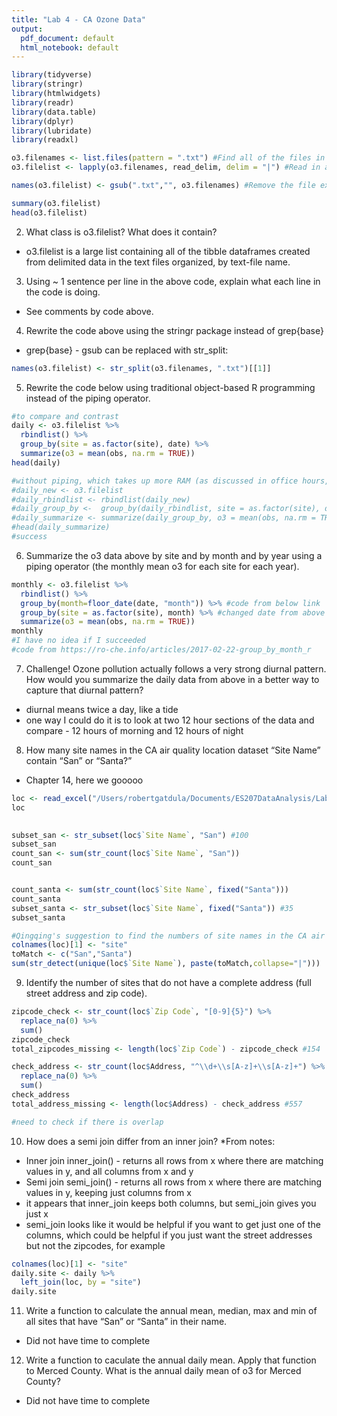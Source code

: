 ```yaml
---
title: "Lab 4 - CA Ozone Data"
output:
  pdf_document: default
  html_notebook: default
---
```



```r

library(tidyverse)
library(stringr)
library(htmlwidgets)
library(readr)
library(data.table)
library(dplyr)
library(lubridate)
library(readxl)
```

```r

o3.filenames <- list.files(pattern = ".txt") #Find all of the files in current location with .txt in the file name and create a list of these names.
o3.filelist <- lapply(o3.filenames, read_delim, delim = "|") #Read in all of the delimited data from the text files in the list to create a list of dataframes.

names(o3.filelist) <- gsub(".txt","", o3.filenames) #Remove the file extensions by replacing the names of the dataframes in the large list with the filenames from the initial where a blank was substituted as the .txt extension.

summary(o3.filelist)
head(o3.filelist)
```

2. What class is o3.filelist? What does it contain?
* o3.filelist is a large list containing all of the tibble dataframes created from delimited data in the text files organized, by text-file name.

3. Using ~ 1 sentence per line in the above code, explain what each line in the code is doing.
* See comments by code above.

4. Rewrite the code above using the stringr package instead of grep{base}
* grep{base} - gsub can be replaced with str_split:

```r
names(o3.filelist) <- str_split(o3.filenames, ".txt")[[1]]
```

5. Rewrite the code below using traditional object-based R programming instead of the piping operator.

```r
#to compare and contrast
daily <- o3.filelist %>%
  rbindlist() %>%
  group_by(site = as.factor(site), date) %>%
  summarize(o3 = mean(obs, na.rm = TRUE))
head(daily)

#without piping, which takes up more RAM (as discussed in office hours, so this will be commented out once I know it works)
#daily_new <- o3.filelist
#daily_rbindlist <- rbindlist(daily_new)
#daily_group_by <-  group_by(daily_rbindlist, site = as.factor(site), date)
#daily_summarize <- summarize(daily_group_by, o3 = mean(obs, na.rm = TRUE))
#head(daily_summarize)
#success
```

6. Summarize the o3 data above by site and by month and by year using a piping operator (the monthly mean o3 for each site for each year).

```r
monthly <- o3.filelist %>%
  rbindlist() %>%
  group_by(month=floor_date(date, "month")) %>% #code from below link
  group_by(site = as.factor(site), month) %>% #changed date from above to month
  summarize(o3 = mean(obs, na.rm = TRUE))
monthly
#I have no idea if I succeeded
#code from https://ro-che.info/articles/2017-02-22-group_by_month_r
```
7. Challenge! Ozone pollution actually follows a very strong diurnal pattern. How would you summarize the daily data from above in a better way to capture that diurnal pattern?
* diurnal means twice a day, like a tide
* one way I could do it is to look at two 12 hour sections of the data and compare - 12 hours of morning and 12 hours of night

8. How many site names in the CA air quality location dataset “Site Name” contain “San” or “Santa?”

* Chapter 14, here we gooooo

```r
loc <- read_excel("/Users/robertgatdula/Documents/ES207DataAnalysis/Lab4/location.xls")
loc
  

subset_san <- str_subset(loc$`Site Name`, "San") #100
subset_san 
count_san <- sum(str_count(loc$`Site Name`, "San"))
count_san


count_santa <- sum(str_count(loc$`Site Name`, fixed("Santa")))
count_santa
subset_santa <- str_subset(loc$`Site Name`, fixed("Santa")) #35
subset_santa 

#Qingqing's suggestion to find the numbers of site names in the CA air quality location dataset “Site Name” contain “San” or “Santa”
colnames(loc)[1] <- "site"
toMatch <- c("San","Santa")
sum(str_detect(unique(loc$`Site Name`), paste(toMatch,collapse="|")))
```
9. Identify the number of sites that do not have a complete address (full street address and zip code).

```r
zipcode_check <- str_count(loc$`Zip Code`, "[0-9]{5}") %>%
  replace_na(0) %>%
  sum()
zipcode_check
total_zipcodes_missing <- length(loc$`Zip Code`) - zipcode_check #154

check_address <- str_count(loc$Address, "^\\d+\\s[A-z]+\\s[A-z]+") %>%
  replace_na(0) %>%
  sum()
check_address
total_address_missing <- length(loc$Address) - check_address #557

#need to check if there is overlap

```

10. How does a semi join differ from an inner join?
*From notes:
 - Inner join inner_join() - returns all rows from x where there are matching values in y, and all columns from x and y
 - Semi join semi_join() - returns all rows from x where there are matching values in y, keeping just columns from x
 - it appears that inner_join keeps both columns, but semi_join gives you just x
 - semi_join looks like it would be helpful if you want to get just one of the columns, which could be helpful if you just want the street addresses but not the zipcodes, for example

```r
colnames(loc)[1] <- "site"
daily.site <- daily %>%
  left_join(loc, by = "site")
daily.site
``` 
 
11. Write a function to calculate the annual mean, median, max and min of all sites that have “San” or “Santa” in their name.
* Did not have time to complete

12. Write a function to caculate the annual daily mean. Apply that function to Merced County. What is the annual daily mean of o3 for Merced County?
* Did not have time to complete
